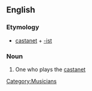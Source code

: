 ==English==

===Etymology===
*[[castanet]] + [[-ist]]

===Noun===
{{en-noun}}
# One who plays the [[castanet]]

[[Category:Musicians]]